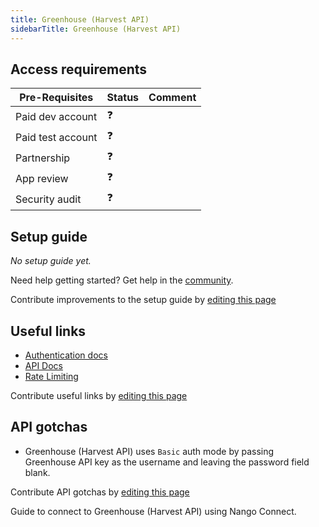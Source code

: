 ```yaml
---
title: Greenhouse (Harvest API)
sidebarTitle: Greenhouse (Harvest API)
---
```



<Overview />
<PreBuiltTooling />
<PreBuiltUseCases />

## Access requirements
| Pre-Requisites | Status | Comment|
| - | - | - |
| Paid dev account | ❓ |  |
| Paid test account | ❓ |  |
| Partnership | ❓ | |
| App review | ❓ |  |
| Security audit | ❓ | |


## Setup guide

_No setup guide yet._

<Tip>Need help getting started? Get help in the [community](https://nango.dev/slack).</Tip>

<Note>Contribute improvements to the setup guide by [editing this page](https://github.com/nangohq/nango/tree/master/docs-v2/integrations/all/greenhouse-harvest.mdx)</Note>


## Useful links
-   [Authentication docs](https://developers.greenhouse.io/harvest.html#authentication)
-   [API Docs](https://developers.greenhouse.io/harvest.html#introduction)
-   [Rate Limiting](https://developers.greenhouse.io/harvest.html#rate-limiting) 

<Note>Contribute useful links by [editing this page](https://github.com/nangohq/nango/tree/master/docs-v2/integrations/all/greenhouse-harvest.mdx)</Note>

## API gotchas

- Greenhouse (Harvest API) uses `Basic` auth mode by passing Greenhouse API key as the username and leaving the password field blank.

<Note>Contribute API gotchas by [editing this page](https://github.com/nangohq/nango/tree/master/docs-v2/integrations/all/greenhouse-harvest.mdx)</Note>

<Card title="Connect to Greenhouse (Harvest API)" icon="link" href="/integrations/all/greenhouse-harvest/connect" horizontal>
  Guide to connect to Greenhouse (Harvest API) using Nango Connect.
</Card>
